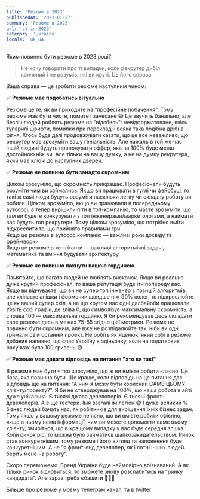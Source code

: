 ```yaml
---
title: 'Резюме в 2023'
publishedAt: '2023-01-27'
summary: 'Резюме в 2023'
url: 'cv-in-2023'
category: 'ukraine'
locale: 'uk_UA'
---
```


Яким повинно бути резюме в 2023 році?

> Не хочу говорити про ті випадки, коли рекрутер дибіл<br /> кончєний і не розуміє, які ви круті. Це його справа.

Ваша справа — це зробити резюме наступним чином:

✅ **Резюме має подобатись візуально**

Резюме це те, як ви приходите на "професійне побачення". Тому резюме має бути чисте, помите і зачесане 😅
Це звучить банально, але безліч людей роблять резюме на "відєбись": невідформатоване, якісь тупарилі шрифти, помилки при перекладі і всяка така подібна дрібна фігня.
Хтось буде далі продовжувати казати, що це все неважливо, що рекрутер має зрозуміти вашу геніальність.
Але нажаль в той же час іншій людині будуть пропонувати оффер, яка на 100% буде менш достойною ніж ви.
Але тільки на вашу думку, а не на думку рекрутера, який має ключі до наступних дверей.

✅ **Резюме не повинно бути занадто скромним**

Цілком зрозуміло, що скромність прикрашає. Професіонали будуть розуміти чим ви займались.
Якщо ви працювати в гуглі чи фейсбуці, то такі ж самі люди будуть розуміти наскільки легку чи складну роботу ви робили.
Цілком зрозуміло, якщо ви працювали в посередньому аутсорсі, а тепер вирішили піти в топ-компанію, то маєте зрозуміти,
що там ви будете конкурувати з топ інженерами/маркетологами, а наймати вас будуть топ рекрутери.
Тому цілком зрозуміло, що потрібно вміти підкреслити те, що прийнято правилами гри.<br />
Якщо це резюме в аутсорс компанію — важливі роки досвіду та фреймворки<br />
Якщо це резюме в топ гіганти — важливі алгоритмічні задачі, математика та вміння будувати архітектуру

✅ **Резюме не повинно пахнути вашою гординею**

Памятайте, що багато людей не люблять вискочок.
Якщо ви реально дуже крутий професіонал, то ваша репутація буде іти попереду вас.
Якщо ви відчуваєте, що ви не супер топ інженер з позицій алгоритмів, але кліпаєте апішки і формочки швидше ніж 90% колег,
то підкреслюйте це як ваший супер скіл, а не що кругом вас одні далбайоби працювали.
Уявіть собі графік, де зліва 0, що символізує максимальну скромність, а справа 100 — максимальна гординю.
Я би рекомендував десь складати своє резюме десь в межах 75-85 згідно цієї метрики.
Резюме не повинно бути скромним, але вже не розпідалюйте так, ніби ви одні тримали свій останній проект.
Не робіть як Яценюк, який собі в резюме добавив напевно, що спас Україну в адіньочку, коли на податкових рахунках було 100 гривень 😅

✅ **Резюме має давати відповідь на питання "хто ви такі"**

В резюме має бути чітко зрозуміло, що ж ви вмієте робити класно.
Це база, яка повинна бути. Ще краще, коли відповідь на це питання дає відповідь ще на питання: "А чим я можу бути корисний САМЕ ЦЬОМУ клієнту/проекту?".
Я би не стверджував на 100%, що наша робота в айті дуже унікальна. Є тисячі джава девелоперів. Є тисячі фронт-девелоперів. А є ще тестери.
Імя взагалі їм легіон 😅 І дуже великий % бізнес людей бачать нас, як робітників для вирішення їхніх бізнес задач.
Тому якщо у вашому резюме не ясно, що ви вмієте робити офієнно, якщо в ньому нема інформації, чим ви можете допомогти саме цьому клієнту, змиріться,
що в кращому випадку у вас буде середня зпшка. Коли ринок ріс, то можна було займатись шапкозакидательством.
Ринок став конкуретнішим, тому резюме і його вигляд та наповнення буде конкуретнішим. А не "я фронт-енд девелопер, як і сотні інших людей. беріть мене на роботу".

Скоро переможемо. Бренд України буде неймовірно впізнаваний. А як тільки ринок відновиться, то зможете знову розслабитись на "ринку кандидата". Але зараз треба єбашити 💪🇺🇦

Більше про резюме у моєму [телеграм каналі](https://t.me/yyluchkiv_blog/188) та в [twitter](https://twitter.com/yyluchkiv/status/1622916017398722560)
